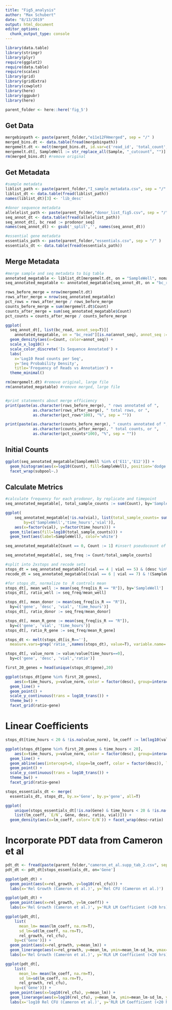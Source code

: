 ```yaml
---
title: "Fig5_analysis"
author: "Max Schubert"
date: "8/13/2019"
output: html_document
editor_options: 
  chunk_output_type: console
---
```


```r

library(data.table)
library(stringr)
library(plyr)
require(ggplot2)
require(data.table)
require(scales)
library(grid)
library(gridExtra)
library(cowplot)
library(here)
library(ggpubr)
library(here)

parent_folder <- here::here('fig_5')

```

## Get Data
```r
mergebinpath <- paste(parent_folder,"e11e12FHmerged", sep = "/" )
merged_bins.dt <- data.table(fread(mergebinpath))
mergemelt.dt <- melt(merged_bins.dt, id.var=c('read_id', 'total_count', 'bc_read'), value.name='Count', variable.name='Sample')
mergemelt.dt[, SampleWell := str_replace_all(Sample, "_cutcount", "")]
rm(merged_bins.dt) #remove original
```

## Get Metadata 
```r
#sample metadata 
liblist_path <- paste(parent_folder,"I_sample_metadata.csv", sep = "/" )
liblist_dt <- data.table(fread(liblist_path))
names(liblist_dt)[3] <- 'lib_desc'

#donor sequence metadata
allelelist_path <- paste(parent_folder,"donor_list_fig5.csv", sep = "/" )
seq_annot_dt <- data.table(fread(allelelist_path))
seq_annot_dt[, bc_read := prodonor_seq]
names(seq_annot_dt) <- gsub('_split','', names(seq_annot_dt))

#essential gene metadata
essentials_path <- paste(parent_folder,"essentials.csv", sep = "/" )
essentials_dt <- data.table(fread(essentials_path))

```

## Merge Metadata
```r
#merge sample and seq metadata to big table
annotated_megatable <- liblist_dt[mergemelt.dt, on = "SampleWell", nomatch = 0]
seq_annotated_megatable <- annotated_megatable[seq_annot_dt, on = "bc_read", nomatch = 0]

rows_before_merge = nrow(mergemelt.dt)
rows_after_merge = nrow(seq_annotated_megatable)
pct_rows = rows_after_merge / rows_before_merge
counts_before_merge = sum(mergemelt.dt$Count)
counts_after_merge = sum(seq_annotated_megatable$Count)
pct_counts = counts_after_merge / counts_before_merge

ggplot(
  seq_annot_dt[, list(bc_read, annot_seq=T)][
    annotated_megatable, on = "bc_read"][is.na(annot_seq), annot_seq :=F]) + 
  geom_density(aes(x=Count, color=annot_seq)) + 
  scale_x_log10() + 
  scale_color_discrete('Is Sequence Annotated') +
  labs(
    x='Log10 Read counts per Seq',
    y='Seq Probability Density',
    title='Frequency of Reads vs Annotation') +
  theme_minimal()

rm(mergemelt.dt) #remove original, large file
rm(annotated_megatable) #remove merged, large file


#print statements about merge efficiency
print(paste(as.character(rows_before_merge), " rows annotated of ",
            as.character(rows_after_merge), " total rows, or ",
            as.character(pct_rows*100), "%", sep = ""))

print(paste(as.character(counts_before_merge), " counts annotated of ",
            as.character(counts_after_merge), " total counts, or ",
            as.character(pct_counts*100), "%", sep = ""))
```

## Initial Counts

```r
ggplot(seq_annotated_megatable[SampleWell %in% c('E11','E12')]) +
  geom_histogram(aes(x=log10(Count), fill=SampleWell), position='dodge') + 
  facet_wrap(subpool~.)

```

## Calculate Metrics

```r
#calculate frequency for each prodonor, by replicate and timepoint
seq_annotated_megatable[, total_sample_counts := sum(Count), by='SampleWell']

ggplot(
    seq_annotated_megatable[!is.na(vial), list(total_sample_counts= sum(Count)),
        by=c('SampleWell','time_hours','vial')], 
    aes(x=factor(vial), y=factor(time_hours))) +
  geom_tile(aes(fill=log10(total_sample_counts))) + 
  geom_text(aes(label=SampleWell), color='white')

seq_annotated_megatable[Count == 0, Count := 1] #insert pseudocount of 1 AFTER taking sum, and BEFORE determining frequency

seq_annotated_megatable[, seq_freq := Count/total_sample_counts]

#split into 2xstops and recode sets
stops_dt = seq_annotated_megatable[(vial == 4 | vial == 5) & (desc %in% c('0','1'))]
recode_dt = seq_annotated_megatable[(vial == 6 | vial == 7) & !(SampleWell %in% 'F3')]

#for stops_dt, normalize to _R controls mean
stops_dt[, mean_well := mean(seq_freq[is_R == "R"]), by='SampleWell']
stops_dt[, ratio_well := seq_freq/mean_well]

stops_dt[, mean_donor := mean(seq_freq[is_R == "R"]), 
  by=c('gene', 'desc', 'vial', 'time_hours')]
stops_dt[, ratio_donor := seq_freq/mean_donor]

stops_dt[, mean_R_gene := mean(seq_freq[is_R == "R"]), 
  by=c('gene', 'vial', 'time_hours')]
stops_dt[, ratio_R_gene := seq_freq/mean_R_gene] 

stops_dt <- melt(stops_dt[is_R==''], 
  measure.vars=grep('ratio_',names(stops_dt), value=T), variable.name='ratio')

stops_dt[, value_norm := value/value[time_hours==0], 
  by=c('gene', 'desc', 'vial','ratio')]
```



```r
first_20_genes = head(unique(stops_dt$gene),20)

ggplot(stops_dt[gene %in% first_20_genes], 
    aes(x=time_hours, y=value_norm, color = factor(desc), group=interaction(vial, desc))) + 
  geom_line() +
  geom_point() +
  scale_y_continuous(trans = log10_trans()) + 
  theme_bw() +
  facet_grid(ratio~gene)

```

# Linear Coefficients
```r

stops_dt[time_hours < 20 & !is.na(value_norm), lm_coeff := lm(log10(value_norm) ~ time_hours)$coefficients[2], by=c('gene','desc','ratio','vial')]

ggplot(stops_dt[gene %in% first_20_genes & time_hours < 20], 
    aes(x=time_hours, y=value_norm, color = factor(desc), group=interaction(vial, desc))) + 
  geom_line() +
  geom_abline(aes(intercept=0, slope=lm_coeff, color = factor(desc)), linetype=2) + 
  geom_point() +
  scale_y_continuous(trans = log10_trans()) + 
  theme_bw() +
  facet_grid(ratio~gene)

stops_essentials_dt <- merge(
  essentials_dt, stops_dt, by.x='Gene', by.y='gene', all=T)

ggplot(
    unique(stops_essentials_dt[!is.na(Gene) & time_hours < 20 & !is.na(`E/N`), 
    list(lm_coeff, `E/N`, Gene, desc, ratio, vial)])) + 
  geom_density(aes(x=lm_coeff, color=`E/N`)) + facet_wrap(desc~ratio)
```

# Incorporate PDT data from Cameron et al
```r
pdt_dt <- fread(paste(parent_folder,"cameron_et_al.supp_tab_2.csv", sep = "/" ))
pdt_dt <- pdt_dt[stops_essentials_dt, on='Gene']

ggplot(pdt_dt) + 
  geom_point(aes(x=rel_growth, y=log10(rel_cfu))) +
  labs(x='Rel Growth (Cameron et al.)', y='Rel CFU (Cameron et al.)')

ggplot(pdt_dt) + 
  geom_point(aes(x=rel_growth, y=lm_coeff)) +
  labs(x='Rel Growth (Cameron et al.)', y='RLR LM Coefficient (<20 hrs)')

ggplot(pdt_dt[, 
    list(
      mean_lm= mean(lm_coeff, na.rm=T), 
      sd_lm=sd(lm_coeff, na.rm=T), 
      rel_growth, rel_cfu), 
    by=c('Gene')]) + 
  geom_point(aes(x=rel_growth, y=mean_lm)) +
  geom_linerange(aes(x=rel_growth, y=mean_lm, ymin=mean_lm-sd_lm, ymax=mean_lm+sd_lm)) +
  labs(x='Rel Growth (Cameron et al.)', y='RLR LM Coefficient (<20 hrs)')

ggplot(pdt_dt[, 
    list(
      mean_lm= mean(lm_coeff, na.rm=T), 
      sd_lm=sd(lm_coeff, na.rm=T), 
      rel_growth, rel_cfu), 
    by=c('Gene')]) + 
  geom_point(aes(x=log10(rel_cfu), y=mean_lm)) +
  geom_linerange(aes(x=log10(rel_cfu), y=mean_lm, ymin=mean_lm-sd_lm, ymax=mean_lm+sd_lm)) +
  labs(x='log10 Rel CFU (Cameron et al.)', y='RLR LM Coefficient (<20 hrs)')


```


